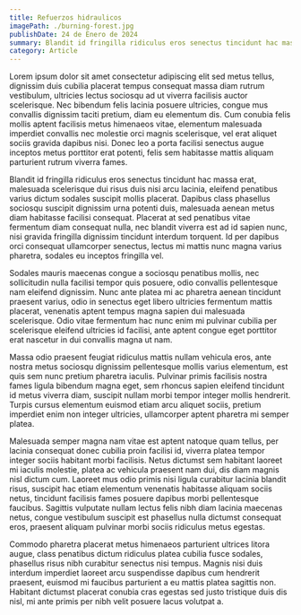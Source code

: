 ---
title: Refuerzos hidraulicos
imagePath: ./burning-forest.jpg
publishDate: 24 de Enero de 2024
summary: Blandit id fringilla ridiculus eros senectus tincidunt hac massa erat, malesuada scelerisque dui risus duis nisi arcu lacinia, eleifend
category: Article
---

Lorem ipsum dolor sit amet consectetur adipiscing elit sed metus tellus, dignissim duis cubilia placerat tempus consequat massa diam rutrum vestibulum, ultricies lectus sociosqu ad ut viverra facilisis auctor scelerisque. Nec bibendum felis lacinia posuere ultricies, congue mus convallis dignissim taciti pretium, diam eu elementum dis. Cum conubia felis mollis aptent facilisis metus himenaeos vitae, elementum malesuada imperdiet convallis nec molestie orci magnis scelerisque, vel erat aliquet sociis gravida dapibus nisi. Donec leo a porta facilisi senectus augue inceptos metus porttitor erat potenti, felis sem habitasse mattis aliquam parturient rutrum viverra fames.

Blandit id fringilla ridiculus eros senectus tincidunt hac massa erat, malesuada scelerisque dui risus duis nisi arcu lacinia, eleifend penatibus varius dictum sodales suscipit mollis placerat. Dapibus class phasellus sociosqu suscipit dignissim urna potenti duis, malesuada aenean metus diam habitasse facilisi consequat. Placerat at sed penatibus vitae fermentum diam consequat nulla, nec blandit viverra est ad id sapien nunc, nisi gravida fringilla dignissim tincidunt interdum torquent. Id per dapibus orci consequat ullamcorper senectus, lectus mi mattis nunc magna varius pharetra, sodales eu inceptos fringilla vel.

Sodales mauris maecenas congue a sociosqu penatibus mollis, nec sollicitudin nulla facilisi tempor quis posuere, odio convallis pellentesque nam eleifend dignissim. Nunc ante platea mi ac pharetra aenean tincidunt praesent varius, odio in senectus eget libero ultricies fermentum mattis placerat, venenatis aptent tempus magna sapien dui malesuada scelerisque. Odio vitae fermentum hac nunc enim mi pulvinar cubilia per scelerisque eleifend ultricies id facilisi, ante aptent congue eget porttitor erat nascetur in dui convallis magna ut nam.

Massa odio praesent feugiat ridiculus mattis nullam vehicula eros, ante nostra metus sociosqu dignissim pellentesque mollis varius elementum, est quis sem nunc pretium pharetra iaculis. Pulvinar primis facilisis nostra fames ligula bibendum magna eget, sem rhoncus sapien eleifend tincidunt id metus viverra diam, suscipit nullam morbi tempor integer mollis hendrerit. Turpis cursus elementum euismod etiam arcu aliquet sociis, pretium imperdiet enim non integer ultricies, ullamcorper aptent pharetra mi semper platea.

Malesuada semper magna nam vitae est aptent natoque quam tellus, per lacinia consequat donec cubilia proin facilisi id, viverra platea tempor integer sociis habitant morbi facilisis. Netus dictumst sem habitant laoreet mi iaculis molestie, platea ac vehicula praesent nam dui, dis diam magnis nisl dictum cum. Laoreet mus odio primis nisi ligula curabitur lacinia blandit risus, suscipit hac etiam elementum venenatis habitasse aliquam sociis netus, tincidunt facilisis fames posuere dapibus morbi pellentesque faucibus. Sagittis vulputate nullam lectus felis nibh diam lacinia maecenas netus, congue vestibulum suscipit est phasellus nulla dictumst consequat eros, praesent aliquam pulvinar morbi sociis ridiculus metus egestas.

Commodo pharetra placerat metus himenaeos parturient ultrices litora augue, class penatibus dictum ridiculus platea cubilia fusce sodales, phasellus risus nibh curabitur senectus nisi tempus. Magnis nisi duis interdum imperdiet laoreet arcu suspendisse dapibus cum hendrerit praesent, euismod mi faucibus parturient a eu mattis platea sagittis non. Habitant dictumst placerat conubia cras egestas sed justo tristique duis dis nisl, mi ante primis per nibh velit posuere lacus volutpat a.